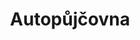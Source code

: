 ---
title: Autopůjčovna
seo_title: Návrh webových stránek pro autopůjčovnu
seo_description: Vývoj webových stránek
---